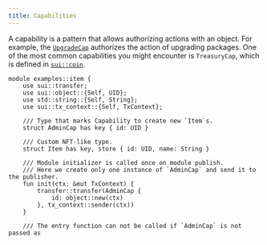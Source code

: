 ```yaml
---
title: Capabilities
---
```


A capability is a pattern that allows authorizing actions with an object. For example, the [`UpgradeCap`](../packages/upgrade.mdx#requirements) authorizes the action of upgrading packages. One of the most common capabilities you might encounter is `TreasuryCap`, which is defined in [`sui::coin`](https://github.com/MystenLabs/sui/tree/main/crates/sui-framework/packages/sui-framework/sources/coin.move).


```move
module examples::item {
    use sui::transfer;
    use sui::object::{Self, UID};
    use std::string::{Self, String};
    use sui::tx_context::{Self, TxContext};

    /// Type that marks Capability to create new `Item`s.
    struct AdminCap has key { id: UID }

    /// Custom NFT-like type.
    struct Item has key, store { id: UID, name: String }

    /// Module initializer is called once on module publish.
    /// Here we create only one instance of `AdminCap` and send it to the publisher.
    fun init(ctx: &mut TxContext) {
        transfer::transfer(AdminCap {
            id: object::new(ctx)
        }, tx_context::sender(ctx))
    }

    /// The entry function can not be called if `AdminCap` is not passed as
```

